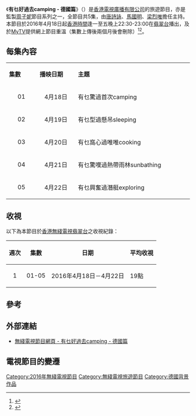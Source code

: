 {{無綫節目
| 中文節目名=有乜好過去camping - 德國篇
| 英文節目名={{lang|en|Campstars}}
| 别名= Camping最好玩 - 德國篇（[[TVB8|TVB8]]/台灣大大平台）
| 圖片=
| 翡翠台視頻制式=[[16:9|16:9]] [[高清電視|高清電視]]
| 翡翠台首播日期=2016年4月18日－2016年4月22日
| 翡翠台首播時間=星期一至五 22:30-23:00（連廣告）
| 監製=[[周子妮|周子妮]]
| 編審=
| 集數=5
| 每集長度=30分鐘（連廣告）
| 類型=旅遊
| 製作公司=[[香港|香港]][[電視廣播有限公司|電視廣播有限公司]]
| 國家={{HKG}}
| 外景={{GER}}[[慕尼黑|慕尼黑]]、[[漢堡|漢堡]]
| 主持=[[唐詩詠|唐詩詠]]、[[馬國明|馬國明]]、[[梁烈唯|梁烈唯]]
| 晚於=
| 早於=
| 相關=[[超齡打工假期|超齡打工假期]]<br>[[Do姐去Shopping|Do姐去Shopping]]<br>[[反斗紅星冇暑假|反斗紅星冇暑假]]<br>[[嘩鬼上學去之農夫篇|嘩鬼上學去之農夫篇]]<br>[[Do姐再Shopping|Do姐再Shopping]]<br>[[打工捱世界|打工捱世界]]系列
| 網頁=http://programme.tvb.com/foodandtravel/campstars
}}

《'''有乜好過去camping - 德國篇'''》（{{lang-en|'''Campstars'''}}）是[[香港|香港]][[電視廣播有限公司|電視廣播有限公司]]的旅遊節目，亦是監製[[周子妮|周子妮]]節目系列之一，全節目共5集，由[[唐詩詠|唐詩詠]]、[[馬國明|馬國明]]、[[梁烈唯|梁烈唯]]擔任主持。本節目於2016年4月18日起[[香港時間|香港時間]]逢一至五晚上22:30-23:00在[[翡翠台|翡翠台]]播出，及於[[MyTV|MyTV]]提供網上節目重溫（集數上傳後兩個月後會刪除）<ref>{{Cite web |url=https://news.mingpao.com/pns/dailynews/web_tc/article/20160418/s00016/1460916241190 |title=唐詩詠德國騷小蠻腰 |access-date=2017-07-21 |archive-date=2017-10-21 |archive-url=https://web.archive.org/web/20171021060133/https://news.mingpao.com/pns/dailynews/web_tc/article/20160418/s00016/1460916241190 |dead-url=no }}</ref><ref>{{Cite web |url=http://hk.on.cc/hk/bkn/cnt/entertainment/20160414/bkn-20160414152127849-0414_00862_001.html |title=詩詠同行！梁烈唯爆馬國明酒後獸性大發 |access-date=2017-10-20 |archive-date=2016-07-21 |archive-url=https://web.archive.org/web/20160721192717/http://hk.on.cc/hk/bkn/cnt/entertainment/20160414/bkn-20160414152127849-0414_00862_001.html |dead-url=no }}</ref>。

==每集內容==
{|class="wikitable" style="width:70%; font-size: 14px;"
|- style="background:cornflowerblue; color:white" align=center
|style="width:8%"|'''集數'''||style="width:10%"|'''播映日期'''||style="width:30%"|'''主題'''
|-
|align=center| 01 ||align=center| 4月18日 || 有乜驚過首次camping
 |-
|align=center| 02 ||align=center| 4月19日 || 有乜型過懸吊sleeping
|-
|align=center| 03 ||align=center| 4月20日 || 有乜窩心過唯唯cooking
|-
|align=center| 04 ||align=center| 4月21日 || 有乜驚嘆過熱帶雨林sunbathing
|-
|align=center| 05 ||align=center| 4月22日 || 有乜興奮過潛艇exploring 
|}

==收視==
以下為本節目於[[香港|香港]][[無綫電視|無綫電視]][[翡翠台|翡翠台]]之收視紀錄：
{|class="wikitable" style="font-size: 14px;"
!週次!!集數!!日期!!平均收視
|-     
|align=center|1||align=center|01-05|| 2016年4月18日－4月22日 || 19點
|}

==參考==
{{reflist}}

==外部連結==
*[http://programme.tvb.com/foodandtravel/campstars/ 無綫電視節目網頁 - 有乜好過去camping - 德國篇] {{Wayback|url=http://programme.tvb.com/foodandtravel/campstars/ |date=20191130153812 }}

==電視節目的變遷==
{{電視節目的變遷
|電視台={{HK}}[[無綫電視|無綫電視]][[翡翠台|翡翠台]]
|播放檔次=星期一至五 22:30-23:00 時段
|節目名稱=有乜好過去camping - 德國篇<br/>（2016.04.18 - 2016.04.22）
|上一節目=[[在那遙遠的地方_(無綫電視節目)|在那遙遠的地方 - 古巴]]<br/>（2016.04.11 - 2016.04.15）
|下一節目=[[関西攻略|関西攻略]]<br/>（2016.04.25 - 2016.05.06）
}}
[[Category:2016年無綫電視節目|Category:2016年無綫電視節目]]
[[Category:無綫電視旅遊節目|Category:無綫電視旅遊節目]]
[[Category:德國背景作品|Category:德國背景作品]]